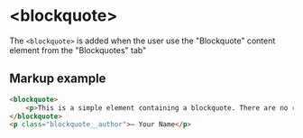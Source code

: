 # &lt;blockquote&gt;
The `<blockquote>` is added when the user use the "Blockquote" content element from the "Blockquotes" tab"


## Markup example
```html
<blockquote>
    <p>This is a simple element containing a blockquote. There are no restrictions for the amount of content. So feel free to add as much information as long as it helps your story or your customer.</p>
</blockquote>
<p class="blockquote__author">– Your Name</p>
```